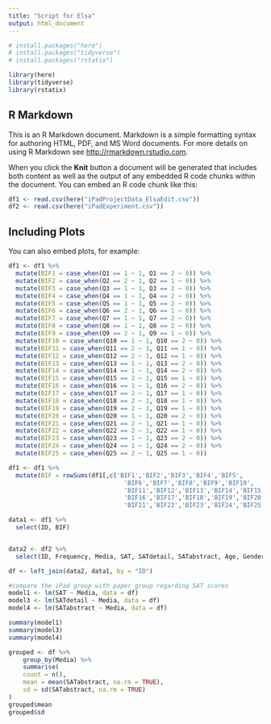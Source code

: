 ```yaml
---
title: "Script for Elsa"
output: html_document
---
```


```r
# install.packages("here")
# install.packages("tidyverse")
# install.packages("rstatix")

library(here)
library(tidyverse)
library(rstatix)
```

## R Markdown

This is an R Markdown document. Markdown is a simple formatting syntax for authoring HTML, PDF, and MS Word documents. For more details on using R Markdown see <http://rmarkdown.rstudio.com>.

When you click the **Knit** button a document will be generated that includes both content as well as the output of any embedded R code chunks within the document. You can embed an R code chunk like this:

```r
df1 <- read.csv(here("iPadProjectData_ElsaEdit.csv"))
df2 <- read.csv(here("iPadExperiment.csv"))
```

## Including Plots

You can also embed plots, for example:

```r
df1 <- df1 %>% 
  mutate(BIF1 = case_when(Q1 == 1 ~ 1, Q1 == 2 ~ 0)) %>%
  mutate(BIF2 = case_when(Q2 == 2 ~ 1, Q2 == 1 ~ 0)) %>%
  mutate(BIF3 = case_when(Q3 == 1 ~ 1, Q3 == 2 ~ 0)) %>%
  mutate(BIF4 = case_when(Q4 == 1 ~ 1, Q4 == 2 ~ 0)) %>%
  mutate(BIF5 = case_when(Q5 == 1 ~ 1, Q5 == 2 ~ 0)) %>%
  mutate(BIF6 = case_when(Q6 == 2 ~ 1, Q6 == 1 ~ 0)) %>%
  mutate(BIF7 = case_when(Q7 == 1 ~ 1, Q7 == 2 ~ 0)) %>%
  mutate(BIF8 = case_when(Q8 == 1 ~ 1, Q8 == 2 ~ 0)) %>%
  mutate(BIF9 = case_when(Q9 == 2 ~ 1, Q9 == 1 ~ 0)) %>%
  mutate(BIF10 = case_when(Q10 == 1 ~ 1, Q10 == 2 ~ 0)) %>%
  mutate(BIF11 = case_when(Q11 == 2 ~ 1, Q11 == 1 ~ 0)) %>%
  mutate(BIF12 = case_when(Q12 == 2 ~ 1, Q12 == 1 ~ 0)) %>%
  mutate(BIF13 = case_when(Q13 == 1 ~ 1, Q13 == 2 ~ 0)) %>%
  mutate(BIF14 = case_when(Q14 == 1 ~ 1, Q14 == 2 ~ 0)) %>%
  mutate(BIF15 = case_when(Q15 == 2 ~ 1, Q15 == 1 ~ 0)) %>%
  mutate(BIF16 = case_when(Q16 == 1 ~ 1, Q16 == 2 ~ 0)) %>%
  mutate(BIF17 = case_when(Q17 == 2 ~ 1, Q17 == 1 ~ 0)) %>%
  mutate(BIF18 = case_when(Q18 == 2 ~ 1, Q18 == 1 ~ 0)) %>%
  mutate(BIF19 = case_when(Q19 == 2 ~ 1, Q19 == 1 ~ 0)) %>%
  mutate(BIF20 = case_when(Q20 == 1 ~ 1, Q20 == 2 ~ 0)) %>%
  mutate(BIF21 = case_when(Q21 == 2 ~ 1, Q21 == 1 ~ 0)) %>%
  mutate(BIF22 = case_when(Q22 == 2 ~ 1, Q22 == 1 ~ 0)) %>%
  mutate(BIF23 = case_when(Q23 == 1 ~ 1, Q23 == 2 ~ 0)) %>%
  mutate(BIF24 = case_when(Q24 == 1 ~ 1, Q24 == 2 ~ 0)) %>%
  mutate(BIF25 = case_when(Q25 == 2 ~ 1, Q25 == 1 ~ 0)) 

df1 <- df1 %>% 
  mutate(BIF = rowSums(df1[,c('BIF1','BIF2','BIF3','BIF4','BIF5',
                                'BIF6','BIF7','BIF8','BIF9','BIF10',
                                'BIF11','BIF12','BIF13','BIF14','BIF15',
                                'BIF16','BIF17','BIF18','BIF19','BIF20',
                                'BIF21','BIF22','BIF23','BIF24','BIF25')], na.rm=TRUE))
```


```r
data1 <- df1 %>% 
  select(ID, BIF)


data2 <- df2 %>% 
  select(ID, Frequency, Media, SAT, SATdetail, SATabstract, Age, Gender) 

df <- left_join(data2, data1, by = "ID")
```



```r

#compare the iPad group with paper group regarding SAT scores
model1 <- lm(SAT ~ Media, data = df)
model3 <- lm(SATdetail ~ Media, data = df)
model4 <- lm(SATabstract ~ Media, data = df)

summary(model1)
summary(model3)
summary(model4)
```

```r
grouped <- df %>% 
    group_by(Media) %>%
    summarise(
    count = n(),
    mean = mean(SATabstract, na.rm = TRUE),
    sd = sd(SATabstract, na.rm = TRUE)
)
grouped$mean
grouped$sd
```

